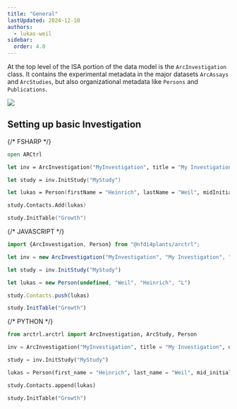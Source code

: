 ```yaml
---
title: "General"
lastUpdated: 2024-12-10
authors:
  - lukas-weil
sidebar:
  order: 4.0  
---
```





At the top level of the ISA portion of the data model is the `ArcInvestigation` class. 
It contains the experimental metadata in the major datasets `ArcAssays` and `ArcStudies`, but also organizational metadata like `Persons` and `Publications`.

![](@images/arctrl/isa-datamodel.svg)

## Setting up basic Investigation

<Tabs syncKey="pl">

{/* FSHARP */}
<TabItem label="FSharp" icon='seti:'>
```fsharp
open ARCtrl

let inv = ArcInvestigation("MyInvestigation", title = "My Investigation", description = "My Investigation Description")

let study = inv.InitStudy("MyStudy")

let lukas = Person(firstName = "Heinrich", lastName = "Weil", midInitials = "L")

study.Contacts.Add(lukas)

study.InitTable("Growth")
```
</TabItem>



{/* JAVASCRIPT */}
<TabItem label="Javascript" icon='seti:javascript'>
```js
import {ArcInvestigation, Person} from "@nfdi4plants/arctrl";

let inv = new ArcInvestigation("MyInvestigation", "My Investigation", "My Investigation Description")

let study = inv.InitStudy("MyStudy")

let lukas = new Person(undefined, "Weil", "Heinrich", "L")

study.Contacts.push(lukas)

study.InitTable("Growth")
```
</TabItem>


{/* PYTHON */}
<TabItem label="Python" icon='seti:python'>
```py
from arctrl.arctrl import ArcInvestigation, ArcStudy, Person

inv = ArcInvestigation("MyInvestigation", title = "My Investigation", description = "My Investigation Description")

study = inv.InitStudy("MyStudy")

lukas = Person(first_name = "Heinrich", last_name = "Weil", mid_initials = "L")

study.Contacts.append(lukas)

study.InitTable("Growth")
```

</TabItem>
</Tabs>